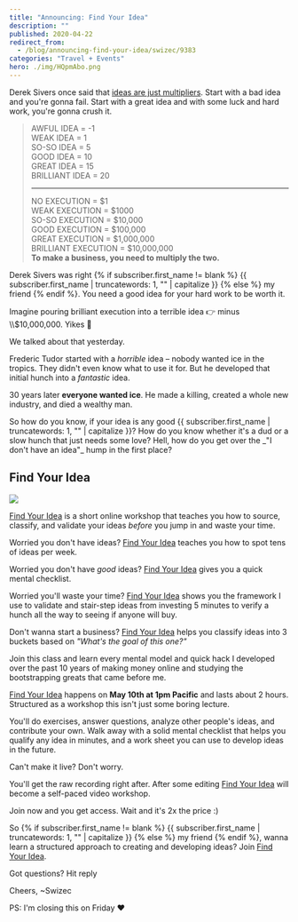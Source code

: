 ```yaml
---
title: "Announcing: Find Your Idea"
description: ""
published: 2020-04-22
redirect_from:
  - /blog/announcing-find-your-idea/swizec/9383
categories: "Travel + Events"
hero: ./img/HQpmAbo.png
---
```


Derek Sivers once said that [ideas are just multipliers](https://sivers.org/multiply). Start with a bad idea and you're gonna fail. Start with a great idea and with some luck and hard work, you're gonna crush it.

> AWFUL IDEA = -1  
> WEAK IDEA = 1  
> SO-SO IDEA = 5  
> GOOD IDEA = 10  
> GREAT IDEA = 15  
> BRILLIANT IDEA = 20
>
> ---
>
> NO EXECUTION = $1  
> WEAK EXECUTION = $1000  
> SO-SO EXECUTION = $10,000  
> GOOD EXECUTION = $100,000  
> GREAT EXECUTION = $1,000,000  
> BRILLIANT EXECUTION = $10,000,000  
> **To make a business, you need to multiply the two.**

Derek Sivers was right {% if subscriber.first_name != blank %} {{ subscriber.first_name | truncatewords: 1, "" | capitalize }} {% else %} my friend {% endif %}. You need a good idea for your hard work to be worth it.

Imagine pouring brilliant execution into a terrible idea 👉 minus \\\\\$10,000,000. Yikes 😬

We talked about that yesterday.

Frederic Tudor started with a _horrible_ idea – nobody wanted ice in the tropics. They didn't even know what to use it for. But he developed that initial hunch into a _fantastic_ idea.

30 years later **everyone wanted ice**. He made a killing, created a whole new industry, and died a wealthy man.

So how do you know, if your idea is any good {{ subscriber.first_name | truncatewords: 1, "" | capitalize }}? How do you know whether it's a dud or a slow hunch that just needs some love? Hell, how do you get over the \_"I don't have an idea"\_ hump in the first place?

## Find Your Idea

[![](./img/HQpmAbo.png)](https://gum.co/fKfYf)

[Find Your Idea](https://gum.co/fKfYf) is a short online workshop that teaches you how to source, classify, and validate your ideas _before_ you jump in and waste your time.

Worried you don't have ideas? [Find Your Idea](https://gum.co/fKfYf) teaches you how to spot tens of ideas per week.

Worried you don't have _good_ ideas? [Find Your Idea](https://gum.co/fKfYf) gives you a quick mental checklist.

Worried you'll waste your time? [Find Your Idea](https://gum.co/fKfYf) shows you the framework I use to validate and stair-step ideas from investing 5 minutes to verify a hunch all the way to seeing if anyone will buy.

Don't wanna start a business? [Find Your Idea](https://gum.co/fKfYf) helps you classify ideas into 3 buckets based on _"What's the goal of this one?"_

Join this class and learn every mental model and quick hack I developed over the past 10 years of making money online and studying the bootstrapping greats that came before me.

[Find Your Idea](https://gum.co/fKfYf) happens on **May 10th at 1pm Pacific** and lasts about 2 hours. Structured as a workshop this isn't just some boring lecture.

You'll do exercises, answer questions, analyze other people's ideas, and contribute your own. Walk away with a solid mental checklist that helps you qualify any idea in minutes, and a work sheet you can use to develop ideas in the future.

Can't make it live? Don't worry.

You'll get the raw recording right after. After some editing [Find Your Idea](https://gum.co/fKfYf) will become a self-paced video workshop.

Join now and you get access. Wait and it's 2x the price :)

So {% if subscriber.first_name != blank %} {{ subscriber.first_name | truncatewords: 1, "" | capitalize }} {% else %} my friend {% endif %}, wanna learn a structured approach to creating and developing ideas? Join [Find Your Idea](https://gum.co/fKfYf).

Got questions? Hit reply

Cheers, ~Swizec

PS: I'm closing this on Friday ❤️

